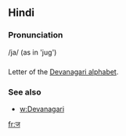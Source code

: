== Hindi ==

=== Pronunciation ===
/ja/ (as in 'jug')

=== ===

Letter of the [[Devanagari alphabet]].

=== See also ===

* [[w:Devanagari]]

[[fr:ज]]